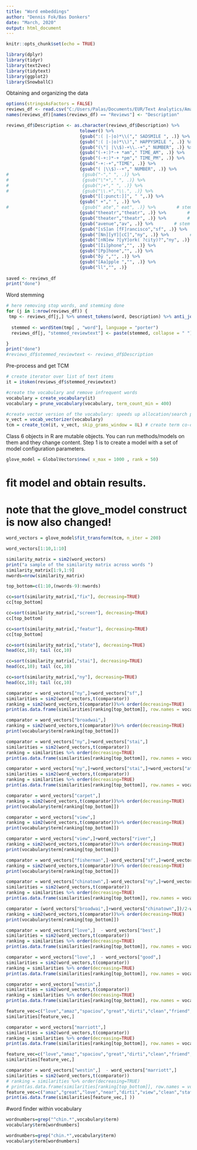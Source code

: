---
title: "Word embeddings"
author: "Dennis Fok/Bas Donkers"
date: "March, 2020"
output: html_document
---

```{r setup, include=FALSE}
knitr::opts_chunk$set(echo = TRUE)

library(dplyr)
library(tidyr)
library(text2vec)
library(tidytext)
library(ggplot2)
library(SnowballC)
```

Obtaining and organizing the data
```{r}
options(stringsAsFactors = FALSE)
reviews_df <- read.csv("C:/Users/Palas/Documents/EUR/Text Analytics/Amazon_Apple_Phone.csv")
names(reviews_df)[names(reviews_df) == "Reviews"] <- "Description"

reviews_df$Description <- as.character(reviews_df$Description) %>%
                            tolower() %>%
                            {gsub(":( |-|o)*\\("," SADSMILE ", .)} %>%       # Find :( or :-( or : ( or :o(
                            {gsub(":( |-|o)*\\)"," HAPPYSMILE ", .)} %>%     # Find :) or :-) or : ) or :o)
                            {gsub("(\"| |\\$)-+\\.-+"," NUMBER", .)} %>%     # Find numbers
                            {gsub("(-+:)*-+ *am"," TIME_AM", .)} %>%         # Find time AM
                            {gsub("(-+:)*-+ *pm"," TIME_PM", .)} %>%         # Find time PM
                            {gsub("-+:-+","TIME", .)} %>%                    # Find general time
                            {gsub("( |\\$)--+"," NUMBER", .)} %>%            # Find remaining numbers
#                            {gsub("-"," ", .)} %>%                           # Remove all -
#                            {gsub("\"+"," ", .)} %>%                         # Remove all "
#                            {gsub(";+"," ", .)} %>%                          # Remove excess ;
#                            {gsub("\\.+","\\.", .)} %>%                      # Remove excess .
                            {gsub("[[:punct:]]", " ",.)} %>% 
                            {gsub(" +"," ", .)} %>%                          # Remove excess spaces
#                            {gsub(" ate"," eat", .)} %>%        # stem specific word
                            {gsub("theeatr","theatr", .)} %>%        # stem specific word
                            {gsub("theater","theatr", .)} %>%        # stem specific word
                            {gsub("avenue","av", .)} %>%        # stem specific word
                            {gsub("[sS]an [fF]rancisco","sf", .)} %>%        # abreviate city name
                            {gsub("[Nn][yY][cC]","ny", .)} %>%        # abreviate city name
                            {gsub("[nN]ew ?[yY]ork( ?city)?","ny", .)} %>%      # abreviate city name
                            {gsub("[Ii]phone","", .)} %>%
                            {gsub("[Pp]hone","", .)} %>%
                            {gsub("ðÿ ","", .)} %>%
                            {gsub("[Aa]pple ","", .)} %>%
                            {gsub("ll","", .)}
 
saved <- reviews_df
print("done")
```

Word stemming
```{r stem words} 
# here removing stop words, and stemming done
for (j in 1:nrow(reviews_df)) {
 tmp <- reviews_df[j,] %>% unnest_tokens(word, Description) %>% anti_join(stop_words, 
                                                                          by="word")
  stemmed <- wordStem(tmp[ , "word"], language = "porter")
  reviews_df[j, "stemmed_reviewtext"] <- paste(stemmed, collapse = " ")

}
print("done")
#reviews_df$stemmed_reviewtext <- reviews_df$Description
```

Pre-process and get TCM
```{r}
# create iterator over list of text items
it = itoken(reviews_df$stemmed_reviewtext)
```

```{r}
#create the vocabulary and remove infrequent words
vocabulary = create_vocabulary(it)
vocabulary = prune_vocabulary(vocabulary, term_count_min = 400)

#create vector version of the vocabulary: speeds up allocation/search process
v_vect = vocab_vectorizer(vocabulary)
tcm = create_tcm(it, v_vect, skip_grams_window = 8L) # create term co-occurrence matrix
```

Class 6 objects in R are mutable objects. You can run methods/models on them and they change content.
Step 1 is to create a model with a set of model configuration parameters.
```{r}
glove_model = GlobalVectors$new( x_max = 1000 , rank = 50)
```

# fit model and obtain results.
# note that the glove_model construct is now also changed!
```{r}
word_vectors = glove_model$fit_transform(tcm, n_iter = 200)
```

```{r}
word_vectors[1:10,1:10]
```


```{r}
similarity_matrix = sim2(word_vectors)
print("a sample of the similarity matrix across words ")
similarity_matrix[1:9,1:9]
nwords=nrow(similarity_matrix)
```

```{r}
top_bottom=c(1:10,(nwords-9):nwords)
```


```{r}
cc=sort(similarity_matrix[,"fix"], decreasing=TRUE)
cc[top_bottom]
```

```{r}
cc=sort(similarity_matrix[,"screen"], decreasing=TRUE)
cc[top_bottom]
```

```{r}
cc=sort(similarity_matrix[,"featur"], decreasing=TRUE)
cc[top_bottom]
```


```{r}

cc=sort(similarity_matrix[,"state"], decreasing=TRUE)
head(cc,10); tail (cc,10)
```
```{r}
cc=sort(similarity_matrix[,"stai"], decreasing=TRUE)
head(cc,10); tail (cc,10)
```
```{r}
cc=sort(similarity_matrix[,"ny"], decreasing=TRUE)
head(cc,10); tail (cc,10)
```

```{r}
comparator = word_vectors["ny",]+word_vectors["sf",]
similarities = sim2(word_vectors,t(comparator))
ranking = sim2(word_vectors,t(comparator))%>% order(decreasing=TRUE)
print(as.data.frame(similarities[ranking[top_bottom]], row.names = vocabulary$term[ranking[top_bottom]]))
```
```{r}
comparator = word_vectors["broadwai",]
ranking = sim2(word_vectors,t(comparator))%>% order(decreasing=TRUE)
print(vocabulary$term[ranking[top_bottom]])

```


```{r}
comparator = word_vectors["ny",]+word_vectors["stai",]
similarities = sim2(word_vectors,t(comparator))
ranking = similarities %>% order(decreasing=TRUE)
print(as.data.frame(similarities[ranking[top_bottom]], row.names = vocabulary$term[ranking[top_bottom]]))
```

```{r}
comparator = word_vectors["ny",]+word_vectors["stai",]+word_vectors["at",]  
similarities = sim2(word_vectors,t(comparator))
ranking = similarities %>% order(decreasing=TRUE)
print(as.data.frame(similarities[ranking[top_bottom]], row.names = vocabulary$term[ranking[top_bottom]]))
```


```{r}
comparator = word_vectors["carpet",]
ranking = sim2(word_vectors,t(comparator))%>% order(decreasing=TRUE)
print(vocabulary$term[ranking[top_bottom]])
```
```{r}
comparator = word_vectors["view",]
ranking = sim2(word_vectors,t(comparator))%>% order(decreasing=TRUE)
print(vocabulary$term[ranking[top_bottom]])

```

```{r}
comparator = word_vectors["view",]+word_vectors["river",]
ranking = sim2(word_vectors,t(comparator))%>% order(decreasing=TRUE)
print(vocabulary$term[ranking[top_bottom]])
```


```{r}

comparator = word_vectors["fisherman",]-word_vectors["sf",]+word_vectors["ny",]
ranking = sim2(word_vectors,t(comparator))%>% order(decreasing=TRUE)
print(vocabulary$term[ranking[top_bottom]])
```

```{r}

comparator = word_vectors["chinatown",]-word_vectors["ny",]+word_vectors["sf",]
similarities = sim2(word_vectors,t(comparator))
ranking = similarities %>% order(decreasing=TRUE)
print(as.data.frame(similarities[ranking[top_bottom]], row.names = vocabulary$term[ranking[top_bottom]]))
```




```{r}
comparator = (word_vectors["broadwai",]+word_vectors["chinatown",])/2-word_vectors["ny",]+word_vectors["sf",]
ranking = sim2(word_vectors,t(comparator))%>% order(decreasing=TRUE)
print(vocabulary$term[ranking[top_bottom]])
```
```{r}
comparator = word_vectors["love",]  - word_vectors["best",]
similarities = sim2(word_vectors,t(comparator))
ranking = similarities %>% order(decreasing=TRUE)
print(as.data.frame(similarities[ranking[top_bottom]], row.names = vocabulary$term[ranking[top_bottom]]))

```

```{r}
comparator = word_vectors["love",]  - word_vectors["good",]
similarities = sim2(word_vectors,t(comparator))
ranking = similarities %>% order(decreasing=TRUE)
print(as.data.frame(similarities[ranking[top_bottom]], row.names = vocabulary$term[ranking[top_bottom]]))

```

```{r}
comparator = word_vectors["westin",] 
similarities = sim2(word_vectors,t(comparator))
ranking = similarities %>% order(decreasing=TRUE)
print(as.data.frame(similarities[ranking[top_bottom]], row.names = vocabulary$term[ranking[top_bottom]]))

feature_vec=c("love","amaz","spaciou","great","dirti","clean","friend","servic")
similarities[feature_vec,]
```
```{r}
comparator = word_vectors["marriott",]
similarities = sim2(word_vectors,t(comparator))
ranking = similarities %>% order(decreasing=TRUE)
print(as.data.frame(similarities[ranking[top_bottom]], row.names = vocabulary$term[ranking[top_bottom]]))

feature_vec=c("love","amaz","spaciou","great","dirti","clean","friend","servic")
similarities[feature_vec,]
```

```{r}
comparator = word_vectors["westin",]  - word_vectors["marriott",]
similarities = sim2(word_vectors,t(comparator))
# ranking = similarities %>% order(decreasing=TRUE)
# print(as.data.frame(similarities[ranking[top_bottom]], row.names = vocabulary$term[ranking[top_bottom]]))
feature_vec=c("amaz","great","love","near","dirti","view","clean","staff","friend","servic")
print(as.data.frame(similarities[feature_vec,] ))
```

#word finder within vocabulary
```{r}
wordnumbers=grep("^chin.*",vocabulary$term)
vocabulary$term[wordnumbers]

wordnumbers=grep("chin.*",vocabulary$term)
vocabulary$term[wordnumbers]
```